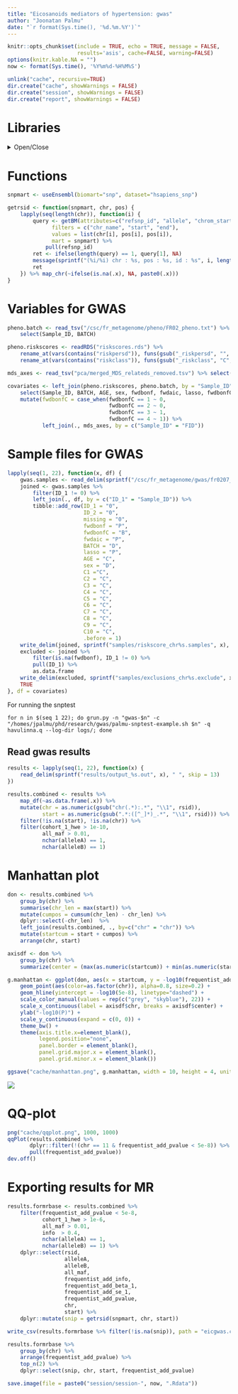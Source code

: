 ```yaml
---
title: "Eicosanoids mediators of hypertension: gwas"
author: "Joonatan Palmu"
date: "`r format(Sys.time(), '%d.%m.%Y')`"
---
```



```r
knitr::opts_chunk$set(include = TRUE, echo = TRUE, message = FALSE,
                      results='asis', cache=FALSE, warning=FALSE)
options(knitr.kable.NA = "")
now <- format(Sys.time(), '%Y%m%d-%H%M%S')
```

```r
unlink("cache", recursive=TRUE)
dir.create("cache", showWarnings = FALSE)
dir.create("session", showWarnings = FALSE)
dir.create("report", showWarnings = FALSE)
```

# Libraries

<details>
  <summary>Open/Close</summary>

```r
library(knitr)
library(tidyr)
library(broom)
library(readr)
library(dplyr)
library(purrr)
library(ggplot2)
library(parallel)
library(biomaRt)
require(qqplotr)
library(GWASTools)
```

</details>

# Functions

```r
snpmart <- useEnsembl(biomart="snp", dataset="hsapiens_snp")

getrsid <- function(snpmart, chr, pos) {
    lapply(seq(length(chr)), function(i) {
        query <- getBM(attributes=c("refsnp_id", "allele", "chrom_start", "chrom_strand"),
              filters = c("chr_name", "start", "end"),
              values = list(chr[i], pos[i], pos[i]),
              mart = snpmart) %>%
            pull(refsnp_id)
        ret <- ifelse(length(query) == 1, query[1], NA)
        message(sprintf("(%i/%i) chr : %s, pos : %s, id : %s", i, length(chr), chr[i], pos[i], ret))
        ret
    }) %>% map_chr(~ifelse(is.na(.x), NA, paste0(.x)))
}
```

# Variables for GWAS

```r
pheno.batch <- read_tsv("/csc/fr_metagenome/pheno/FR02_pheno.txt") %>%
    select(Sample_ID, BATCH)
```

```r
pheno.riskscores <- readRDS("riskscores.rds") %>%
    rename_at(vars(contains("riskpersd")), funs(gsub("_riskpersd", "", .))) %>%
    rename_at(vars(contains("riskclass")), funs(gsub("_riskclass", "C", .)))
```

```r
mds_axes <- read_tsv("pca/merged_MDS_relateds_removed.tsv") %>% select(-X14, -SOL, -IID)
```

```r
covariates <- left_join(pheno.riskscores, pheno.batch, by = "Sample_ID") %>%
    select(Sample_ID, BATCH, AGE, sex, fwdbonf, fwdaic, lasso, fwdbonfC) %>%
    mutate(fwdbonfC = case_when(fwdbonfC == 1 ~ 0,
                                fwdbonfC == 2 ~ 0,
                                fwdbonfC == 3 ~ 1,
                                fwdbonfC == 4 ~ 1)) %>%
           left_join(., mds_axes, by = c("Sample_ID" = "FID"))
```

# Sample files for GWAS

```r
lapply(seq(1, 22), function(x, df) {
    gwas.samples <- read_delim(sprintf("/csc/fr_metagenome/gwas/fr0207_METAG_chr%s.samples", x), " ")
    joined <- gwas.samples %>%
        filter(ID_1 != 0) %>%
        left_join(., df, by = c("ID_1" = "Sample_ID")) %>%
        tibble::add_row(ID_1 = "0",
                        ID_2 = "0",
                        missing = "0",
                        fwdbonf = "P",
                        fwdbonfC = "B",
                        fwdaic = "P",
                        BATCH = "D",
                        lasso = "P",
                        AGE = "C",
                        sex = "D",
                        C1 ="C",
                        C2 = "C",
                        C3 = "C",
                        C4 = "C",
                        C5 = "C",
                        C6 = "C",
                        C7 = "C",
                        C8 = "C",
                        C9 = "C",
                        C10 = "C",
                        .before = 1) 
    write_delim(joined, sprintf("samples/riskscore_chr%s.samples", x), " ")
    excluded <- joined %>%
        filter(is.na(fwdbonf), ID_1 != 0) %>%
        pull(ID_1) %>%
        as.data.frame
    write_delim(excluded, sprintf("samples/exclusions_chr%s.exclude", x), " ", col_names = FALSE)
    TRUE
}, df = covariates)
```

For running the snptest

```
for n in $(seq 1 22); do grun.py -n "gwas-$n" -c "/homes/jpalmu/phd/research/gwas/palmu-snptest-example.sh $n" -q havulinna.q --log-dir logs/; done
```

## Read gwas results

```r
results <- lapply(seq(1, 22), function(x) {
    read_delim(sprintf("results/output_%s.out", x), " ", skip = 13)
})

results.combined <- results %>%
    map_df(~as.data.frame(.x)) %>%
    mutate(chr = as.numeric(gsub("chr(.*):.*", "\\1", rsid)),
           start = as.numeric(gsub(".*:([^_]*)_.*", "\\1", rsid))) %>%
    filter(!is.na(start), !is.na(chr)) %>%
    filter(cohort_1_hwe > 1e-10,
           all_maf > 0.01,
           nchar(alleleA) == 1,
           nchar(alleleB) == 1) 
```

# Manhattan plot

```r
don <- results.combined %>% 
    group_by(chr) %>% 
    summarise(chr_len = max(start)) %>% 
    mutate(cumpos = cumsum(chr_len) - chr_len) %>%
    dplyr::select(-chr_len)  %>%
    left_join(results.combined, ., by=c("chr" = "chr")) %>%
    mutate(startcum = start + cumpos) %>%
    arrange(chr, start)

axisdf <- don %>%
    group_by(chr) %>%
    summarize(center = (max(as.numeric(startcum)) + min(as.numeric(startcum)))/2)

g.manhattan <- ggplot(don, aes(x = startcum, y = -log10(frequentist_add_pvalue))) +
    geom_point(aes(color=as.factor(chr)), alpha=0.8, size=0.2) +
    geom_hline(yintercept = -log10(5e-8), linetype="dashed") +
    scale_color_manual(values = rep(c("grey", "skyblue"), 22)) +
    scale_x_continuous(label = axisdf$chr, breaks = axisdf$center) +
    ylab("-log10(P)") +
    scale_y_continuous(expand = c(0, 0)) +
    theme_bw() +
    theme(axis.title.x=element_blank(),
          legend.position="none",
          panel.border = element_blank(),
          panel.grid.major.x = element_blank(),
          panel.grid.minor.x = element_blank())

ggsave("cache/manhattan.png", g.manhattan, width = 10, height = 4, unit = "in")
```

<img src = "cache/manhattan.png" >

# QQ-plot

```r
png("cache/qqplot.png", 1000, 1000)
qqPlot(results.combined %>%
       dplyr::filter(!(chr == 11 & frequentist_add_pvalue < 5e-8)) %>%
       pull(frequentist_add_pvalue))
dev.off()
```

# Exporting results for MR

```r
results.formrbase <- results.combined %>%
    filter(frequentist_add_pvalue < 5e-8,
           cohort_1_hwe > 1e-6,
           all_maf > 0.01,
           info  > 0.4,
           nchar(alleleA) == 1,
           nchar(alleleB) == 1) %>% 
    dplyr::select(rsid,
                  alleleA,
                  alleleB,
                  all_maf,
                  frequentist_add_info,
                  frequentist_add_beta_1,
                  frequentist_add_se_1,
                  frequentist_add_pvalue,
                  chr,
                  start) %>%
    dplyr::mutate(snip = getrsid(snpmart, chr, start))

write_csv(results.formrbase %>% filter(!is.na(snip)), path = "eicgwas.csv")
```

```r
results.formrbase %>%
    group_by(chr) %>%
    arrange(frequentist_add_pvalue) %>%
    top_n(2) %>%
    dplyr::select(snip, chr, start, frequentist_add_pvalue)
```


```r
save.image(file = paste0("session/session-", now, ".Rdata"))
```
